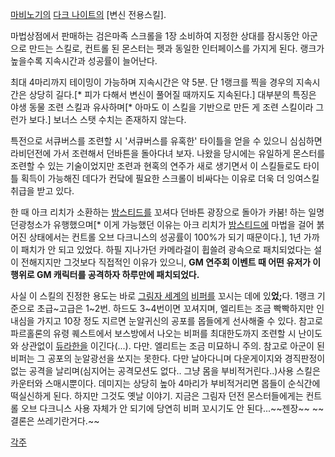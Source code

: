 [[마비노기]]의 [[다크 나이트]]의 [변신 전용스킬].

마법상점에서 판매하는 검은마족 스크롤을 1장 소비하여 지정한 상대를 잠시동안 아군으로 만드는 스킬로, 컨트롤 된 몬스터는 펫과 동일한 인터페이스를 가지게 된다. 랭크가 높을수록 지속시간과 성공률이 늘어난다.

최대 4마리까지 테이밍이 가능하며 지속시간은 약 5분. 단 1랭크를 찍을 경우의 지속시간은 상당히 길다.[* 피가 다해서 변신이 풀어질 때까지도 지속된다.] 대부분의 특징은 야생 동물 조련 스킬과 유사하며[* 아마도 이 스킬을 기반으로 만든 게 조련 스킬이라 그런가 보다.] 보너스 스탯 수치는 존재하지 않는다. 

특전으로 서큐버스를 조련할 시 '서큐버스를 유혹한' 타이틀을 얻을 수 있으니 심심하면 라비던전에 가서 조련해서 던바튼을 돌아다녀 보자. 나왔을 당시에는 유일하게 몬스터를 조련할 수 있는 기술이었지만 조련과 현혹의 연주가 새로 생기면서 이 스킬들로도 타이틀 획득이 가능해진 데다가 컨닼에 필요한 스크롤이 비싸다는 이유로 더욱 더 잉여스킬 취급을 받고 있다.

한 때 아크 리치가 소환하는 [[밤스티드]]를 꼬셔다 던바튼 광장으로 돌아가 카붐! 하는 일명 던광청소가 유행했으며[* 이게 가능했던 이유는 아크 리치가 [[밤스티드]]에 마법을 걸어 붉어진 상태에서는 컨트롤 오브 다크니스의 성공률이 100%가 되기 때문이다.], 1년 가까이 패치가 안 되고 있었다. 하필 지나가던 카메라걸이 휩쓸려 광속으로 패치되었다는 설이 전해지지만 그것보다 직접적인 이유가 있으니, '''GM 연주회 이벤트 때 어떤 유저가 이 행위로 GM 캐릭터를 공격하자 하루만에 패치되었다.'''

사실 이 스킬의 진정한 용도는 바로 [[그림자 세계]]의 [[비퍼]]를 꼬시는 데에 있'''었;'''다. 1랭크 기준으로 초급~고급은 1~2번. 하드도 3~4번이면 꼬셔지며, 엘리트는 조금 빡빡하지만 인내심을 가지고 10장 정도 지르면 눈알귀신의 공포를 몹들에게 선사해줄 수 있다. 참고로 파르홀론의 유령 퀘스트에서 보스방에서 나오는 비퍼를 최대한도까지 조련할 시 난이도와 상관없이 [[듀라한]]을 이긴다(...). 다만. 엘리트는 조금 미묘하니 주의. 참고로 아군이 된 비퍼는 그 공포의 눈알광선을 쏘지는 못한다. 다만 날아다니며 다운게이지와 경직판정이 없는 공격을 날리며(심지어는 공격모션도 없다.. 그냥 몸을 부비적거린다..)사용 스킬은 카운터와 스매시뿐이다. 데미지는 상당히 높아 4마리가 부비적거리면 몹들이 순식간에 떡실신하게 된다. 하지만 그것도 옛날 이야기. 지금은 그림자 던전 몬스터들에게는 컨트롤 오브 다크니스 사용 자체가 안 되기에 당연히 비퍼 꼬시기도 안 된다...~~젠장~~ ~~결론은 쓰레기란거다.~~

[[각주]]
